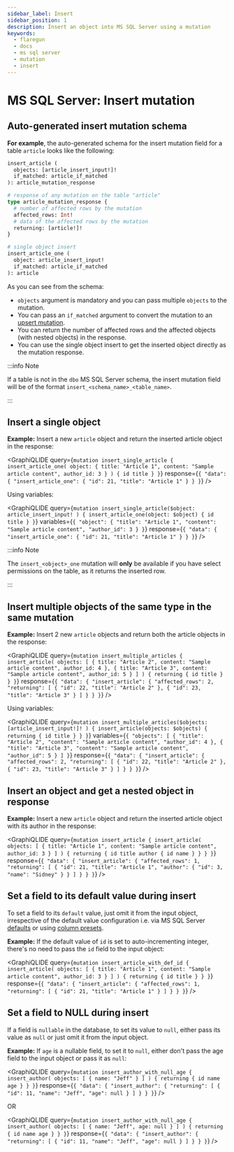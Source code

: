 ```yaml
---
sidebar_label: Insert
sidebar_position: 1
description: Insert an object into MS SQL Server using a mutation
keywords:
  - flaregun
  - docs
  - ms sql server
  - mutation
  - insert
---
```



# MS SQL Server: Insert mutation

## Auto-generated insert mutation schema

**For example**, the auto-generated schema for the insert mutation field
for a table `article` looks like the following:

```graphql
insert_article (
  objects: [article_insert_input!]!
  if_matched: article_if_matched
): article_mutation_response

# response of any mutation on the table "article"
type article_mutation_response {
  # number of affected rows by the mutation
  affected_rows: Int!
  # data of the affected rows by the mutation
  returning: [article!]!
}

# single object insert
insert_article_one (
  object: article_insert_input!
  if_matched: article_if_matched
): article
```

As you can see from the schema:

- `objects` argument is mandatory and you can pass multiple `objects`
  to the mutation.
- You can pass an `if_matched` argument to convert the mutation to an
  [upsert mutation](/graphql/core/databases/ms-sql-server/mutations/upsert.mdx).
- You can return the number of affected rows and the affected objects
  (with nested objects) in the response.
- You can use the single object insert to get the inserted object
  directly as the mutation response.

<!--
See the :ref:`insert mutation API reference <insert_upsert_syntax>` for the full specifications.
-->

:::info Note

If a table is not in the `dbo` MS SQL Server schema, the insert mutation
field will be of the format `insert_<schema_name>_<table_name>`.

:::

## Insert a single object

**Example:** Insert a new `article` object and return the inserted
article object in the response:

<GraphiQLIDE
  query={`mutation insert_single_article {
  insert_article_one(
    object: {
      title: "Article 1",
      content: "Sample article content",
      author_id: 3
    }
  ) {
    id
    title
  }
}`}
  response={`{
  "data": {
    "insert_article_one": {
      "id": 21,
      "title": "Article 1"
    }
  }
}`}
/>

Using variables:

<GraphiQLIDE
  query={`mutation insert_single_article($object: article_insert_input! ) {
  insert_article_one(object: $object) {
    id
    title
  }
}`}
  variables={`{
  "object": {
    "title": "Article 1",
    "content": "Sample article content",
    "author_id": 3
  }
}`}
  response={`{
  "data": {
    "insert_article_one": {
      "id": 21,
      "title": "Article 1"
    }
  }
}`}
/>

:::info Note

The `insert_<object>_one` mutation will **only** be available if you
have select permissions on the table, as it returns the inserted row.

:::

## Insert multiple objects of the same type in the same mutation

**Example:** Insert 2 new `article` objects and return both the article
objects in the response:

<GraphiQLIDE
  query={`mutation insert_multiple_articles {
  insert_article(
    objects: [
      {
        title: "Article 2",
        content: "Sample article content",
        author_id: 4
      },
      {
        title: "Article 3",
        content: "Sample article content",
        author_id: 5
      }
    ]
  ) {
    returning {
      id
      title
    }
  }
}`}
  response={`{
  "data": {
    "insert_article": {
      "affected_rows": 2,
      "returning": [
        {
          "id": 22,
          "title": "Article 2"
        },
        {
          "id": 23,
          "title": "Article 3"
        }
      ]
    }
  }
}`}
/>

Using variables:

<GraphiQLIDE
  query={`mutation insert_multiple_articles($objects: [article_insert_input!]! ) {
  insert_article(objects: $objects) {
    returning {
      id
      title
    }
  }
}`}
  variables={`{
  "objects": [
    {
      "title": "Article 2",
      "content": "Sample article content",
      "author_id": 4
    },
    {
      "title": "Article 3",
      "content": "Sample article content",
      "author_id": 5
    }
  ]
}`}
  response={`{
    "data": {
      "insert_article": {
        "affected_rows": 2,
        "returning": [
          {
            "id": 22,
            "title": "Article 2"
          },
          {
            "id": 23,
            "title": "Article 3"
          }
        ]
      }
    }
  }`}
/>

## Insert an object and get a nested object in response

**Example:** Insert a new `article` object and return the inserted
article object with its author in the response:

<GraphiQLIDE
  query={`mutation insert_article {
  insert_article(
    objects: [
      {
        title: "Article 1",
        content: "Sample article content",
        author_id: 3
      }
    ]
  ) {
    returning {
      id
      title
      author {
        id
        name
      }
    }
  }
}`}
  response={`{
  "data": {
    "insert_article": {
      "affected_rows": 1,
      "returning": [
        {
          "id": 21,
          "title": "Article 1",
          "author": {
            "id": 3,
            "name": "Sidney"
          }
        }
      ]
    }
  }
}`}
/>

## Set a field to its default value during insert

To set a field to its `default` value, just omit it from the input
object, irrespective of the default value configuration i.e. via MS SQL
Server [defaults](/graphql/core/databases/ms-sql-server/schema/default-values/mssql-defaults.mdx) or using [column presets](/graphql/core/databases/ms-sql-server/schema/default-values/mssql-column-presets.mdx).

**Example:** If the default value of `id` is set to auto-incrementing
integer, there's no need to pass the `id` field to the input object:

<GraphiQLIDE
  query={`mutation insert_article_with_def_id {
  insert_article(
    objects: [
      {
        title: "Article 1",
        content: "Sample article content",
        author_id: 3
      }
    ]
  ) {
    returning {
      id
      title
    }
  }
}`}
  response={`{
  "data": {
    "insert_article": {
      "affected_rows": 1,
      "returning": [
        {
          "id": 21,
          "title": "Article 1"
        }
      ]
    }
  }
}`}
/>

## Set a field to NULL during insert

If a field is `nullable` in the database, to set its value to `null`,
either pass its value as `null` or just omit it from the input object.

**Example:** If `age` is a nullable field, to set it to `null`, either
don't pass the age field to the input object or pass it as `null`:

<GraphiQLIDE
  query={`mutation insert_author_with_null_age {
  insert_author(
    objects: [
      {
        name: "Jeff"
      }
    ]
  ) {
    returning {
      id
      name
      age
    }
  }
}`}
  response={`{
  "data": {
    "insert_author": {
      "returning": [
        {
            "id": 11,
            "name": "Jeff",
            "age": null
        }
      ]
    }
  }
}`}
/>

OR

<GraphiQLIDE
  query={`mutation insert_author_with_null_age {
  insert_author(
    objects: [
      {
        name: "Jeff",
        age: null
      }
    ]
  ) {
    returning {
      id
      name
      age
    }
  }
}`}
  response={`{
  "data": {
    "insert_author": {
      "returning": [
        {
            "id": 11,
            "name": "Jeff",
            "age": null
        }
      ]
    }
  }
}`}
/>
